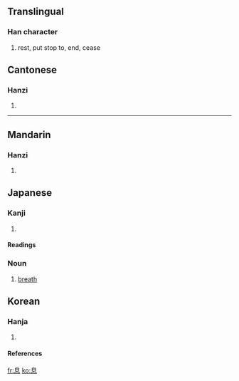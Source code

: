 ==Translingual==
===Han character===
{{Han char|rn=61|rad=心|as=06|sn=10|four=2633<sub>0</sub>|canj=竹山心 (HUP)}}
# rest, put stop to, end, cease
{{rfc-auto}}

==Cantonese==
===Hanzi===
{{yue-hanzi|jyut=|y=sik1}}
# {{defn|Cantonese}}
----
==Mandarin==
===Hanzi===
{{cmn-hanzi|pin=[[xī]] (xi1)|wg=hsi<sup>1</sup>}}
# {{defn|Mandarin}}

== Japanese ==
=== Kanji ===
{{ja-kanji|grade=|rs=心06}}
# {{defn|Japanese}} 
====Readings====
{{ja-readings|on=[[そく]] ([[soku]])|kun=[[いき]] ([[iki]]), [[やすむ]] ([[yasumu]]), [[やめる]] ([[yameru]])}}
=== Noun ===
{{ja-noun|k|count=|hira=いき|kata=|rom=iki|kanji=|kyu=|shin=|hidx=}}
# [[breath]]

==Korean==
===Hanja===
{{ko-hanja|hangeul=식|eumhun=|rv=sik|mr=sik|y=sik}}
# {{defn|Korean}}
====References====
{{Han ref|kx=0385.200|dkj=10601|dj=0717.100|hdz=42291.040|uh=606F|ud=24687|bh=AEA7|bd=44711}}

[[fr:息]]
[[ko:息]]